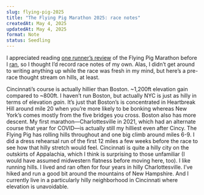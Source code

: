 ```yaml
---
slug: flying-pig-2025
title: "The Flying Pig Marathon 2025: race notes"
createdAt: May 4, 2025
updatedAt: May 4, 2025
format: Note
status: Seedling
---
```


I appreciated reading [one runner’s review](https://theoptimalrunner.com/flying-pig-marathon-2018-recap) of the Flying Pig Marathon before I [ran](https://www.strava.com/activities/14377465581), so I thought I’d record race notes of my own. Alas, I didn’t get around to writing anything up while the race was fresh in my mind, but here’s a pre-race thought stream on hills, at least.

Cincinnati’s course is actually hillier than Boston. ~1,200ft elevation gain compared to ~800ft. I haven’t run Boston, but actually NYC is just as hilly in terms of elevation _gain_. It’s just that Boston’s is concentrated in Heartbreak Hill around mile 20 when you’re more likely to be bonking whereas New York’s comes mostly from the five bridges you cross. Boston also has more descent. My first marathon—Charlottesville in 2021, which had an alternate course that year for COVID—is actually still my hilliest even after Cincy. The Flying Pig has rolling hills throughout and one big climb around miles 6-9. I did a dress rehearsal run of the first 12 miles a few weeks before the race to see how that hilly stretch would feel. Cincinnati is quite a hilly city on the outskirts of Appalachia, which I think is surprising to those unfamiliar (I would have assumed midwestern flatness before moving here, too). I like running hills. I lived and ran often for four years in hilly Charlottesville. I’ve hiked and run a good bit around the mountains of New Hampshire. And I currently live in a particularly hilly neighborhood in Cincinnati where elevation is unavoidable.
